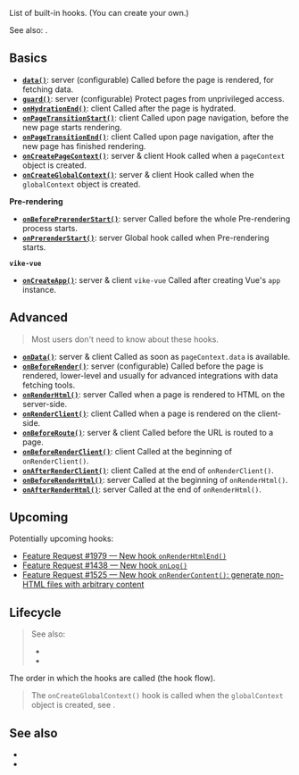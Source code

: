 
List of built-in hooks. (You can <Link href="/meta">create your own</Link>.)

See also: <Link href="/settings" />.


## Basics

- [**`data()`**](/data): <TextEnv>server (configurable)</TextEnv> Called before the page is rendered, for fetching data.
- [**`guard()`**](/guard): <TextEnv>server (configurable)</TextEnv> Protect pages from unprivileged access.
- [**`onHydrationEnd()`**](/onHydrationEnd): <TextEnv>client</TextEnv> Called after the page is <Link href="/hydration">hydrated</Link>.
- [**`onPageTransitionStart()`**](/onPageTransitionStart): <TextEnv>client</TextEnv> Called upon page navigation, before the new page starts rendering.
- [**`onPageTransitionEnd()`**](/onPageTransitionEnd): <TextEnv>client</TextEnv> Called upon page navigation, after the new page has finished rendering.
- [**`onCreatePageContext()`**](/onCreatePageContext): <TextEnv>server & client</TextEnv> Hook called when a <Link href="/pageContext">`pageContext` object</Link> is created.
- [**`onCreateGlobalContext()`**](/onCreateGlobalContext): <TextEnv>server & client</TextEnv> Hook called when the <Link href="/globalContext">`globalContext` object</Link> is created.

**Pre-rendering**

- [**`onBeforePrerenderStart()`**](/onBeforePrerenderStart): <TextEnv>server</TextEnv> Called before the whole <Link href="/pre-rendering">Pre-rendering</Link> process starts.
- [**`onPrerenderStart()`**](/onPrerenderStart): <TextEnv>server</TextEnv> Global hook called when <Link href="/pre-rendering">Pre-rendering</Link> starts.

**`vike-vue`**

- [**`onCreateApp()`**](/onCreateApp): <TextEnv>server & client</TextEnv> <Link href="/vike-vue">`vike-vue`</Link> Called after creating Vue's `app` instance.



## Advanced

> Most users don't need to know about these hooks.

- [**`onData()`**](/onData): <TextEnv>server & client</TextEnv> Called as soon as <Link href="/pageContext#data">`pageContext.data`</Link> is available.
- [**`onBeforeRender()`**](/onBeforeRender): <TextEnv>server (configurable)</TextEnv> Called before the page is rendered, lower-level and usually for advanced integrations with data fetching tools.
- [**`onRenderHtml()`**](/onRenderHtml): <TextEnv>server</TextEnv> Called when a page is rendered to HTML on the server-side.
- [**`onRenderClient()`**](/onRenderClient): <TextEnv>client</TextEnv> Called when a page is rendered on the client-side.
- [**`onBeforeRoute()`**](/onBeforeRoute): <TextEnv>server & client</TextEnv> Called before the URL is routed to a page.
- [**`onBeforeRenderClient()`**](/onBeforeRenderClient): <TextEnv>client</TextEnv> Called at the beginning of <Link href="/onRenderClient">`onRenderClient()`</Link>.
- [**`onAfterRenderClient()`**](/onAfterRenderClient): <TextEnv>client</TextEnv> Called at the end of <Link href="/onRenderClient">`onRenderClient()`</Link>.
- [**`onBeforeRenderHtml()`**](/onBeforeRenderHtml): <TextEnv>server</TextEnv> Called at the beginning of <Link href="/onRenderHtml">`onRenderHtml()`</Link>.
- [**`onAfterRenderHtml()`**](/onAfterRenderHtml): <TextEnv>server</TextEnv> Called at the end of <Link href="/onRenderHtml">`onRenderHtml()`</Link>.



## Upcoming

Potentially upcoming hooks:
- [Feature Request #1979 — New hook `onRenderHtmlEnd()`](https://github.com/vikejs/vike/issues/1979)
- [Feature Request #1438 — New hook `onLog()`](https://github.com/vikejs/vike/issues/1438)
- [Feature Request #1525 — New hook `onRenderContent()`: generate non-HTML files with arbitrary content](https://github.com/vikejs/vike/issues/1525)


## Lifecycle

> See also:
> - <Link href="/pageContext#lifecycle" />
> - <Link href="/globalContext#lifecycle" />

The order in which the hooks are called (the hook flow).

> The <Link href="/onCreateGlobalContext">`onCreateGlobalContext()` hook</Link> is called when the `globalContext` object is created, see <Link href="/globalContext#lifecycle" />.

<HooksLifecycle />


## See also

 - <Link href="/settings" />
 - <Link href="/config" />
